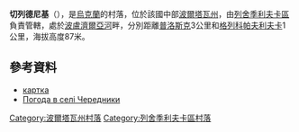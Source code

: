 {{coord|49|27|54|N|34|15|37|E|scale:100000_region:UA|display=title}}

'''切列德尼基'''（{{lang-uk|Чередники}}），是[[烏克蘭|烏克蘭]]的村落，位於該國中部[[波爾塔瓦州|波爾塔瓦州]]，由[[列舍季利夫卡區|列舍季利夫卡區]]負責管轄，處於[[波盧濟爾亞河|波盧濟爾亞河]]畔，分別距離[[普洛斯克_(列舍季利夫卡區)|普洛斯克]]3公里和[[格列科帕夫利夫卡|格列科帕夫利夫卡]]1公里，海拔高度87米。

==參考資料==
*[http://gska2.rada.gov.ua/pls/z7502/A005?rdat1=20.10.2003&rf7571=26578 картка]{{dead link|date=2017年11月 |bot=InternetArchiveBot |fix-attempted=yes }}
* [http://weather.in.ua/ua/poltavskaja/28215 Погода в селі Чередники] {{Wayback|url=http://weather.in.ua/ua/poltavskaja/28215 |date=20160305071323 }}

{{DEFAULTSORT:Чередники}}
[[Category:波爾塔瓦州村落|Category:波爾塔瓦州村落]]
[[Category:列舍季利夫卡區村落|Category:列舍季利夫卡區村落]]


{{Poltava-geo-stub}}